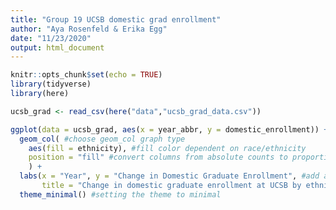 ```yaml
---
title: "Group 19 UCSB domestic grad enrollment"
author: "Aya Rosenfeld & Erika Egg"
date: "11/23/2020"
output: html_document
---
```


```r
knitr::opts_chunk$set(echo = TRUE)
library(tidyverse)
library(here)
```


```r
ucsb_grad <- read_csv(here("data","ucsb_grad_data.csv"))
```

```r
ggplot(data = ucsb_grad, aes(x = year_abbr, y = domestic_enrollment)) + #set x and y axis
  geom_col( #choose geom_col graph type
    aes(fill = ethnicity), #fill color dependent on race/ethnicity
    position = "fill" #convert columns from absolute counts to proportions
    ) +
  labs(x = "Year", y = "Change in Domestic Graduate Enrollment", #add axis labels
       title = "Change in domestic graduate enrollment at UCSB by ethnicity from 2008 - 2019") + #adding title
  theme_minimal() #setting the theme to minimal
```

